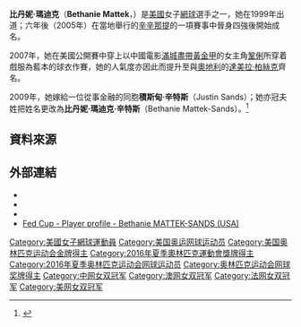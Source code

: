 {{noteTA
|G1=Tennis
}}
{{Infobox 网球
|playername=Bethanie Mattek-Sands<br />比丹妮·瑪迪克-辛特斯
|country = {{USA}}
|image=[[File:Bethanie_Mattek-Sands_at_the_2009_US_Open_01.jpg|200px]]
|生日={{birth date and age|1985|3|23}}
|出生地=[[美國|美國]][[明尼蘇達州|明尼蘇達州]][[羅徹斯特_(明尼蘇達州)|羅徹斯特]]
|居住地=[[美國|美國]][[亞利桑那州|亞利桑那州]][[鳳凰城_(亞利桑那州)|鳳凰城]]
|turnedpro=1999年
|plays=右手 (雙手反拍)
|careerprizemoney = $7,964,450[[美元|美元]]
|coach = Adam Altschuler
|singlesrecord = {{tennis record|won=373|lost=314}}
|singlestitles = 0
|highestsinglesranking = 30 (2011年7月11日)
|currentsinglesranking = 273 (2021年5月31日)
|澳网最好成绩=第三輪（2015）
|法网最好成绩=第四輪（2013）
|温网最好成绩=第四輪（2008）
|美网最好成绩=第三輪（2015）
|doublesrecord = {{tennis record|won=409|lost=217}}
|doublestitles = 27 
|highestdoublesranking = '''1''' (2017年1月9日)
|currentdoublesranking = 16 (2021年5月31日)
|AustralianOpenDoublesresult='''冠军'''（2015,2017）
|FrenchOpenDoublesresult='''冠军'''（2015,2017）
|WimbledonDoublesresult = 四強 (2010)
|USOpenDoublesresult='''冠军'''（2016）
|OthertournamentsDoubles = yes
|WTAChampionshipsDoublesresult = 亞軍 (2016)
|OlympicsDoublesresult = 第二輪 (2016)
|Mixed = yes
|mixedtitles = 4
|AustralianOpenMixedresult = '''冠軍''' (2012)
|FrenchOpenMixedresult = '''冠軍''' (2015)
|WimbledonMixedresult = 四強 (2015)
|USOpenMixedresult = '''冠軍''' (2018,2019)
|OthertournamentsMixedDoubles = yes
|OlympicMixedDoublesresult =[[Image:Gold_medal.svg|25px]] '''金牌''' (2016)
|Team = yes
|FedCupresult = 亞軍 (2010,2017,2018)<br />d 1戰績–7
|HopmanCupresult = '''冠軍''' (2011)
}}
{{MedalTableTop}}
{{MedalSport|[[網球|網球]]}}
{{MedalCountry|{{USA}}}}
{{MedalSport|[[奧運會|奧運會]]}}
{{MedalGold|[[2016年夏季奧林匹克運動會|2016年里約熱內盧]] |[[2016年夏季奧林匹克運動會網球混合雙打比賽|混合雙打]]}}
{{MedalBottom}}

'''比丹妮·瑪迪克'''（'''Bethanie Mattek'''，{{bd|1985年|3月23日}}）是[[美國|美國]]女子[[網球|網球]]選手之一，她在1999年出道；六年後（2005年）在當地舉行的[[辛辛那提|辛辛那提]]的一項賽事中晉身四強後開始成名。

2007年，她在美國公開賽中穿上以中國電影[[滿城盡帶黃金甲|滿城盡帶黃金甲]]的女主角[[鞏俐|鞏俐]]所穿着戲服為藍本的球衣作賽，她的人氣度亦因此而提升至與[[奧地利|奧地利]]的[[達美拉·柏絲克|達美拉·柏絲克]]齊名。

2009年，她嫁給一位從事金融的同胞'''積斯甸·辛特斯'''（Justin Sands）；她亦冠夫姓把姓名更改為'''比丹妮·瑪迪克·辛特斯'''（Bethanie Mattek-Sands）。<ref>{{Cite web |url=http://www.sonyericssonwtatour.com/page/Player/Info/0,,12781~5667,00.html |title=請參閱此人在WTA官方網頁上的"Biography"一欄 |access-date=2009-06-29 |archive-date=2020-10-01 |archive-url=https://web.archive.org/web/20201001075059/http://www.sonyericssonwtatour.com/page/Player/Info/0,,12781~5667,00.html |dead-url=no }}</ref>

== 資料來源 ==
<references />

== 外部連結 ==
{{Commonscat|Bethanie Mattek-Sands}}
* {{Official|http://www.bmattek.com/}}
* {{Wta|5667}}
* {{ITF Profile|id=35013121}}
* [http://www.fedcup.com/en/players/player/profile.aspx?playerid=35013121 Fed Cup - Player profile - Bethanie MATTEK-SANDS (USA)] {{Wayback|url=http://www.fedcup.com/en/players/player/profile.aspx?playerid=35013121 |date=20160421010643 }}

{{網球選手前十名}}
{{奧運網球混雙金牌}}
{{DEFAULTSORT:Mattek, Bethanie}}

[[Category:美國女子網球運動員|Category:美國女子網球運動員]]
[[Category:美国奥运网球运动员|Category:美国奥运网球运动员]]
[[Category:美国奥林匹克运动会金牌得主|Category:美国奥林匹克运动会金牌得主]]
[[Category:2016年夏季奧林匹克運動會獎牌得主|Category:2016年夏季奧林匹克運動會獎牌得主]]
[[Category:2016年夏季奥林匹克运动会网球运动员|Category:2016年夏季奥林匹克运动会网球运动员]]
[[Category:奥林匹克运动会网球奖牌得主|Category:奥林匹克运动会网球奖牌得主]]
[[Category:中网女双冠军|Category:中网女双冠军]]
[[Category:澳网女双冠军|Category:澳网女双冠军]]
[[Category:法网女双冠军|Category:法网女双冠军]]
[[Category:美网女双冠军|Category:美网女双冠军]]